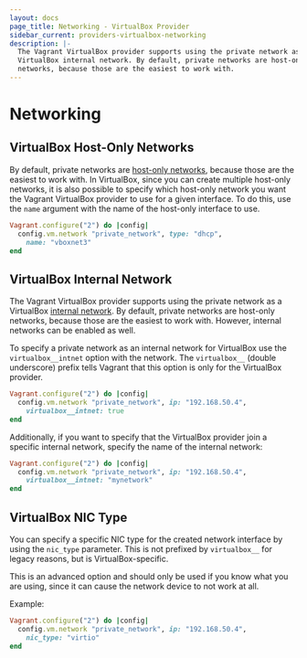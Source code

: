 ```yaml
---
layout: docs
page_title: Networking - VirtualBox Provider
sidebar_current: providers-virtualbox-networking
description: |-
  The Vagrant VirtualBox provider supports using the private network as a
  VirtualBox internal network. By default, private networks are host-only
  networks, because those are the easiest to work with.
---
```


# Networking

## VirtualBox Host-Only Networks

By default, private networks are [host-only networks](https://www.virtualbox.org/manual/ch06.html#network_hostonly),
because those are the easiest to work with. In VirtualBox, since you can
create multiple host-only networks, it is also possible to specify which
host-only network you want the Vagrant VirtualBox provider to use for
a given interface. To do this, use the `name` argument with the name of
the host-only interface to use.

```ruby
Vagrant.configure("2") do |config|
  config.vm.network "private_network", type: "dhcp",
    name: "vboxnet3"
end
```

## VirtualBox Internal Network

The Vagrant VirtualBox provider supports using the private network as a
VirtualBox [internal network](https://www.virtualbox.org/manual/ch06.html#network_internal).
By default, private networks are host-only networks, because those are the
easiest to work with. However, internal networks can be enabled as well.

To specify a private network as an internal network for VirtualBox
use the `virtualbox__intnet` option with the network. The `virtualbox__`
(double underscore) prefix tells Vagrant that this option is only for the
VirtualBox provider.

```ruby
Vagrant.configure("2") do |config|
  config.vm.network "private_network", ip: "192.168.50.4",
    virtualbox__intnet: true
end
```

Additionally, if you want to specify that the VirtualBox provider join
a specific internal network, specify the name of the internal network:

```ruby
Vagrant.configure("2") do |config|
  config.vm.network "private_network", ip: "192.168.50.4",
    virtualbox__intnet: "mynetwork"
end
```

## VirtualBox NIC Type

You can specify a specific NIC type for the created network interface
by using the `nic_type` parameter. This is not prefixed by `virtualbox__`
for legacy reasons, but is VirtualBox-specific.

This is an advanced option and should only be used if you know what
you are using, since it can cause the network device to not work at all.

Example:

```ruby
Vagrant.configure("2") do |config|
  config.vm.network "private_network", ip: "192.168.50.4",
    nic_type: "virtio"
end
```
